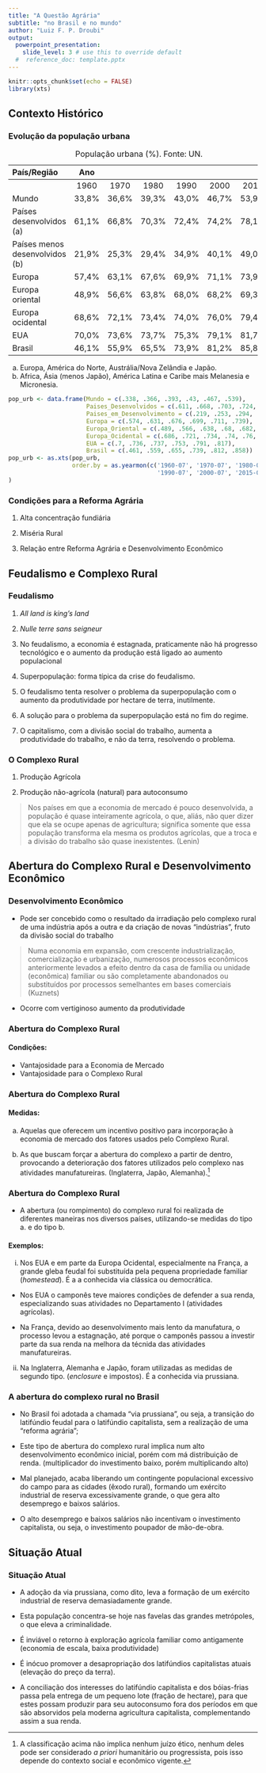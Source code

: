 ```yaml
---
title: "A Questão Agrária"
subtitle: "no Brasil e no mundo"
author: "Luiz F. P. Droubi"
output: 
  powerpoint_presentation:
    slide_level: 3 # use this to override default
  #  reference_doc: template.pptx
---
```


```r
knitr::opts_chunk$set(echo = FALSE)
library(xts)
```

## Contexto Histórico

### Evolução da população urbana

|País/Região                    | Ano   |       |       |       |       |       |
|:------------------------------|:-----:|:-----:|:-----:|:-----:|:-----:|:-----:|
|                               | 1960  | 1970  | 1980  | 1990  | 2000  | 2015  |
| Mundo                         | 33,8% | 36,6% | 39,3% | 43,0% | 46,7% | 53,9% | 
| Países desenvolvidos (a)      | 61,1% | 66,8% | 70,3% | 72,4% | 74,2% | 78,1% |
| Países menos desenvolvidos (b)| 21,9% | 25,3% | 29,4% | 34,9% | 40,1% | 49,0% |
| Europa                        | 57,4% | 63,1% | 67,6% | 69,9% | 71,1% | 73,9% |
| Europa oriental               | 48,9% | 56,6% | 63,8% | 68,0% | 68,2% | 69,3% |
| Europa ocidental              | 68,6% | 72,1% | 73,4% | 74,0% | 76,0% | 79,4% |
| EUA                           | 70,0% | 73,6% | 73,7% | 75,3% | 79,1% | 81,7% |    
| Brasil                        | 46,1% | 55,9% | 65,5% | 73,9% | 81,2% | 85,8% |

Table: População urbana (%). Fonte: UN. 

a) Europa, América do Norte, Austrália/Nova Zelândia e Japão.  
b) Africa, Ásia (menos Japão), América Latina e Caribe mais Melanesia e Micronesia. 

```r
pop_urb <- data.frame(Mundo = c(.338, .366, .393, .43, .467, .539),
                      Paises_Desenvolvidos = c(.611, .668, .703, .724, .742, .781),
                      Paises_em_Desenvolvimento = c(.219, .253, .294, .349, .401, .49),
                      Europa = c(.574, .631, .676, .699, .711, .739),
                      Europa_Oriental = c(.489, .566, .638, .68, .682, .693),
                      Europa_Ocidental = c(.686, .721, .734, .74, .76, .794),
                      EUA = c(.7, .736, .737, .753, .791, .817),
                      Brasil = c(.461, .559, .655, .739, .812, .858))
pop_urb <- as.xts(pop_urb, 
                  order.by = as.yearmon(c('1960-07', '1970-07', '1980-07', 
                                          '1990-07', '2000-07', '2015-07'))
)
```

### Condições para a Reforma Agrária

1. Alta concentração fundiária

2. Miséria Rural

3. Relação entre Reforma Agrária e Desenvolvimento Econômico

## Feudalismo e Complexo Rural

### Feudalismo

1. *All land is king's land*

2. *Nulle terre sans seigneur*

3. No feudalismo, a economia é estagnada, praticamente não há progresso tecnológico e o aumento da produção está ligado ao aumento populacional

4. Superpopulação: forma típica da crise do feudalismo.

5. O feudalismo tenta resolver o problema da superpopulação com o aumento da produtividade por hectare de terra, inutilmente.

6. A solução para o problema da superpopulação está no fim do regime.

7. O capitalismo, com a divisão social do trabalho, aumenta a produtividade do trabalho, e não da terra, resolvendo o problema.

### O Complexo Rural

1. Produção Agrícola

2. Produção não-agrícola (natural) para autoconsumo

> Nos países em que a economia de mercado é pouco desenvolvida, a população é quase inteiramente agrícola, o que, aliás, não quer dizer que ela se ocupe apenas de agricultura; significa somente que essa população transforma ela mesma os produtos agrícolas, que a troca e a divisão do trabalho são quase inexistentes. (Lenin)

## Abertura do Complexo Rural e Desenvolvimento Econômico

### Desenvolvimento Econômico 

- Pode ser concebido como o resultado da irradiação pelo complexo rural de uma indústria após a outra e da criação de novas "indústrias", fruto da divisão social do trabalho

> Numa economia em expansão, com crescente industrialização, comercialização e urbanização, numerosos processos econômicos anteriormente levados a efeito dentro da casa de família ou unidade (econômica) familiar ou são completamente abandonados ou substituídos por processos semelhantes em bases comerciais (Kuznets)

- Ocorre com vertiginoso aumento da produtividade

### Abertura do Complexo Rural

#### Condições:

- Vantajosidade para a Economia de Mercado
- Vantajosidade para o Complexo Rural

### Abertura do Complexo Rural 
  
#### Medidas:

a. Aquelas que oferecem um incentivo positivo para incorporação à economia de mercado dos fatores usados pelo Complexo Rural.

b. As que buscam forçar a abertura do complexo a partir de dentro, provocando a deterioração dos fatores utilizados pelo complexo nas atividades manufatureiras. (Inglaterra, Japão, Alemanha).[^1]

[^1]: A classificação acima não implica nenhum juízo ético, nenhum deles pode ser considerado *a priori* humanitário ou progressista, pois isso depende do contexto social e econômico vigente.

### Abertura do Complexo Rural

- A abertura (ou rompimento) do complexo rural foi realizada de diferentes maneiras nos diversos países, utilizando-se medidas do tipo a. e do tipo b.

#### Exemplos:

i. Nos EUA e em parte da Europa Ocidental, especialmente na França, a grande gleba feudal foi substituída pela pequena propriedade familiar (*homestead*). É a a conhecida via clássica ou democrática.

- Nos EUA o camponês teve maiores condições de defender a sua renda, especializando suas atividades no Departamento I (atividades agrícolas).

- Na França, devido ao desenvolvimento mais lento da  manufatura, o processo levou a estagnação, até porque o camponês passou a investir parte da sua renda na melhora da técnida das atividades manufatureiras.

ii. Na Inglaterra, Alemanha e Japão, foram utilizadas as medidas de segundo tipo. (*enclosure* e impostos). É a conhecida via prussiana.

### A abertura do complexo rural no Brasil

- No Brasil foi adotada a chamada "via prussiana", ou seja, a transição do latifúndio feudal para o latifúndio capitalista, sem a realização de uma "reforma agrária";

- Este tipo de abertura do complexo rural implica num alto desenvolvimento econômico inicial, porém com má distribuição de renda. (multiplicador do investimento baixo, porém multiplicando alto)

- Mal planejado, acaba liberando um contingente populacional excessivo do campo para as cidades (êxodo rural), formando um exército industrial de reserva excessivamente grande, o que gera alto desemprego e baixos salários.

- O alto desemprego e baixos salários não incentivam o investimento capitalista, ou seja, o investimento poupador de mão-de-obra.

## Situação Atual

### Situação Atual

- A adoção da via prussiana, como dito, leva a formação de um exército industrial de reserva demasiadamente grande.

- Esta população concentra-se hoje nas favelas das grandes metrópoles, o que eleva a criminalidade.

- É inviável o retorno à exploração agrícola familiar como antigamente (economia de escala, baixa produtividade)

- É inócuo promover a desapropriação dos latifúndios capitalistas atuais (elevação do preço da terra).

- A conciliação dos interesses do latifúndio capitalista e dos bóias-frias passa pela entrega  de um pequeno lote (fração de hectare), para que estes possam produzir para seu autoconsumo fora dos períodos em que são absorvidos pela moderna agricultura capitalista, complementando assim a sua renda.
